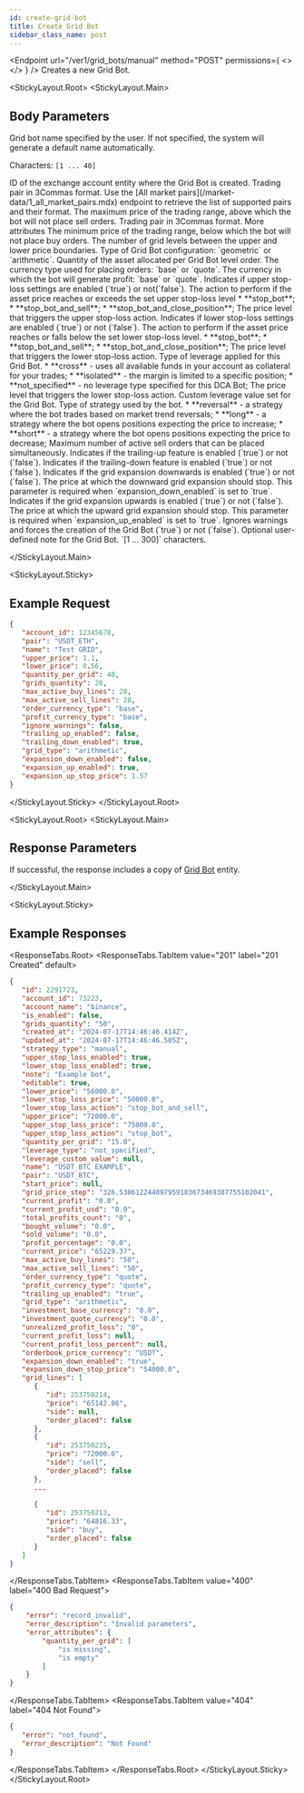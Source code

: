 ```yaml
---
id: create-grid-bot
title: Create Grid Bot
sidebar_class_name: post
---
```


<Endpoint
  url="/ver1/grid_bots/manual"
  method="POST"
  permissions={
    <>
      <Permission title="Permission" description="BOTS_WRITE" />
      <Permission title="Security" description="SIGNED" />
    </>
  }
/>
Creates a new Grid Bot.

<StickyLayout.Root>
   <StickyLayout.Main>

## Body Parameters

<ApiParam name='name' type='integer' id="name" required>
   Grid bot name specified by the user. If not specified, the system will generate a default name automatically.

   Characters: `[1 ... 40]`
</ApiParam>

<ApiParam name='account_id' type='integer' id="account_id" required>
   ID of the exchange account entity where the Grid Bot is created.
</ApiParam>   

<ApiParam name='pair' type='string' id="pair" required>
   Trading pair in 3Commas format. Use the [All market pairs](/market-data/1_all_market_pairs.mdx) endpoint to retrieve the list of supported pairs and their format.
</ApiParam>

<ApiParam name='upper_price' type='number' id="upper_price" required>
   The maximum price of the trading range, above which the bot will not place sell orders.
</ApiParam>

<ApiParam name='pair' type='string' id="pair" required>
   Trading pair in 3Commas format.
</ApiParam>


<CollapseAll>
<CollapseAllHeading> More attributes <CollapseAllButton /> </CollapseAllHeading>

<CollapsibleApiParam name="lower_price" type="string" id="lower_price" required>
  The minimum price of the trading range, below which the bot will not place buy orders.
</CollapsibleApiParam>
   
<CollapsibleApiParam name="grids_quantity" type="number" id="grids_quantity" required>
  The number of grid levels between the upper and lower price boundaries.
</CollapsibleApiParam>   

<CollapsibleApiParam name="grid_type" type="string" id="grid_type">
  Type of Grid Bot configuration: `geometric` or `arithmetic`.
</CollapsibleApiParam>

<CollapsibleApiParam name="quantity_per_grid" type="number" id="quantity_per_grid" required>
  Quantity of the asset allocated per Grid Bot level order.
</CollapsibleApiParam>
   
<CollapsibleApiParam name="order_currency_type" type="string" id="order_currency_type">
  The currency type used for placing orders: `base` or `quote`.
</CollapsibleApiParam>

<CollapsibleApiParam name="profit_currency_type" type="string" id="profit_currency_type">
  The currency in which the bot will generate profit: `base` or `quote`.
</CollapsibleApiParam>

<CollapsibleApiParam name="upper_stop_loss_enabled" type="boolean" id="upper_stop_loss_enabled">
  Indicates if upper stop-loss settings are enabled (`true`) or not(`false`).
</CollapsibleApiParam>

<CollapsibleApiParam name="upper_stop_loss_action" type="string" id="upper_stop_loss_action">
  The action to perform if the asset price reaches or exceeds the set upper stop-loss level
  <CollapsibleNestedParams openName="Hide allowed values" collapsedName="Show allowed values">
      * **stop_bot**;
      * **stop_bot_and_sell**;
      * **stop_bot_and_close_position**;
     </CollapsibleNestedParams>
</CollapsibleApiParam>
   
<CollapsibleApiParam name="upper_stop_loss_price" type="number" id="upper_stop_loss_price">
  The price level that triggers the upper stop-loss action.
</CollapsibleApiParam> 

<CollapsibleApiParam name="lower_stop_loss_enabled" type="boolean" id="lower_stop_loss_enabled">
   Indicates if lower stop-loss settings are enabled (`true`) or not (`false`).
</CollapsibleApiParam>

<CollapsibleApiParam name="lower_stop_loss_action" type="string" id="lower_stop_loss_action">
   The action to perform if the asset price reaches or falls below the set lower stop-loss level.
   <CollapsibleNestedParams openName="Hide allowed values" collapsedName="Show allowed values">
      * **stop_bot**;
      * **stop_bot_and_sell**;
      * **stop_bot_and_close_position**;
     </CollapsibleNestedParams>
</CollapsibleApiParam>

<CollapsibleApiParam name="lower_stop_loss_price" type="number" id="lower_stop_loss_price">
   The price level that triggers the lower stop-loss action.
</CollapsibleApiParam>

<CollapsibleApiParam name="leverage_type" type="string" id="leverage_type">
Type of leverage applied for this Grid Bot.
    <CollapsibleNestedParams openName="Hide allowed values" collapsedName="Show allowed values">
      * **cross** - uses all available funds in your account as collateral for your trades;
      * **isolated** - the margin is limited to a specific position;
      * **not_specified** - no leverage type specified for this DCA Bot;
   </CollapsibleNestedParams>
</CollapsibleApiParam>

<CollapsibleApiParam name="lower_stop_loss_price" type="number" id="lower_stop_loss_price">
   The price level that triggers the lower stop-loss action.
</CollapsibleApiParam>

<CollapsibleApiParam name="leverage_custom_value" type="number" id="leverage_custom_value">
   Custom leverage value set for the Grid Bot.
</CollapsibleApiParam>

<CollapsibleApiParam name="mode" type="string" id="mode">
   Type of strategy used by the bot.
    <CollapsibleNestedParams openName="Hide allowed values" collapsedName="Show allowed values">
      * **reversal** - a strategy where the bot trades based on market trend reversals;
      * **long** - a strategy where the bot opens positions expecting the price to increase;
      * **short** - a strategy where the bot opens positions expecting the price to decrease;
   </CollapsibleNestedParams>
</CollapsibleApiParam>

<CollapsibleApiParam name="max_active_sell_lines" type="integer" id="max_active_sell_lines">
   Maximum number of active sell orders that can be placed simultaneously.
</CollapsibleApiParam>

<CollapsibleApiParam name="trailing_up_enabled" type="boolean" id="trailing_up_enabled">
   Indicates if the trailing-up feature is enabled (`true`) or not (`false`).
</CollapsibleApiParam>

<CollapsibleApiParam name="trailing_down_enabled" type="boolean" id="trailing_down_enabled">
   Indicates if the trailing-down feature is enabled (`true`) or not (`false`).
</CollapsibleApiParam>

<CollapsibleApiParam name="expansion_down_enabled" type="boolean" id="expansion_down_enabled">
   Indicates if the grid expansion downwards is enabled (`true`) or not (`false`).
</CollapsibleApiParam>

<CollapsibleApiParam name="expansion_down_stop_price" type="number" id="expansion_down_stop_price" required>
   The price at which the downward grid expansion should stop.
   This parameter is required when `expansion_down_enabled` is set to `true`.
</CollapsibleApiParam>

<CollapsibleApiParam name="expansion_up_enabled" type="boolean" id="expansion_up_stop_price">
   Indicates if the grid expansion upwards is enabled (`true`) or not (`false`).
</CollapsibleApiParam>  

<CollapsibleApiParam name="expansion_up_stop_price" type="boolean" id="expansion_up_stop_price" required>
   The price at which the upward grid expansion should stop.
   This parameter is required when `expansion_up_enabled` is set to `true`.
</CollapsibleApiParam>

<CollapsibleApiParam name="ignore_warnings" type="boolean" id="ignore_warnings">
   Ignores warnings and forces the creation of the Grid Bot (`true`) or not (`false`).
</CollapsibleApiParam>
   
<CollapsibleApiParam name="note" type="integer" id="note">
   Optional user-defined note for the Grid Bot.
   `[1 ... 300]` characters.
</CollapsibleApiParam>
</CollapseAll>

</StickyLayout.Main>


<StickyLayout.Sticky>

## Example Request

```json title="POST /ver1/grid_bots/manual"
{
   "account_id": 12345678,
   "pair": "USDT_ETH",
   "name": "Test GRID",
   "upper_price": 1.1,
   "lower_price": 0.56,
   "quantity_per_grid": 40,
   "grids_quantity": 28,
   "max_active_buy_lines": 28,
   "max_active_sell_lines": 28,
   "order_currency_type": "base",
   "profit_currency_type": "base",
   "ignore_warnings": false,
   "trailing_up_enabled": false,
   "trailing_down_enabled": true,
   "grid_type": "arithmetic",
   "expansion_down_enabled": false,
   "expansion_up_enabled": true,
   "expansion_up_stop_price": 1.57
}
```
</StickyLayout.Sticky>
</StickyLayout.Root>

<StickyLayout.Root>
<StickyLayout.Main>

## Response Parameters

If successful, the response includes a copy of [Grid Bot](/grid-bot/0_grid_bot_entity.mdx) entity.

</StickyLayout.Main>

<StickyLayout.Sticky>
## Example Responses

<ResponseTabs.Root>
<ResponseTabs.TabItem value="201" label="201 Created" default>

```json
{
   "id": 2291723,
   "account_id": 73223,
   "account_name": "binance",
   "is_enabled": false,
   "grids_quantity": "50",
   "created_at": "2024-07-17T14:46:46.414Z",
   "updated_at": "2024-07-17T14:46:46.505Z",
   "strategy_type": "manual",
   "upper_stop_loss_enabled": true,
   "lower_stop_loss_enabled": true,
   "note": "Example bot",
   "editable": true,
   "lower_price": "56000.0",
   "lower_stop_loss_price": "50000.0",
   "lower_stop_loss_action": "stop_bot_and_sell",
   "upper_price": "72000.0",
   "upper_stop_loss_price": "75000.0",
   "upper_stop_loss_action": "stop_bot",
   "quantity_per_grid": "15.0",
   "leverage_type": "not_specified",
   "leverage_custom_value": null,
   "name": "USDT_BTC EXAMPLE",
   "pair": "USDT_BTC",
   "start_price": null,
   "grid_price_step": "326.530612244897959183673469387755102041",
   "current_profit": "0.0",
   "current_profit_usd": "0.0",
   "total_profits_count": "0",
   "bought_volume": "0.0",
   "sold_volume": "0.0",
   "profit_percentage": "0.0",
   "current_price": "65229.37",
   "max_active_buy_lines": "50",
   "max_active_sell_lines": "50",
   "order_currency_type": "quote",
   "profit_currency_type": "quote",
   "trailing_up_enabled": "true",
   "grid_type": "arithmetic",
   "investment_base_currency": "0.0",
   "investment_quote_currency": "0.0",
   "unrealized_profit_loss": "0",
   "current_profit_loss": null,
   "current_profit_loss_percent": null,
   "orderbook_price_currency": "USDT",
   "expansion_down_enabled": "true",
   "expansion_down_stop_price": "54000.0",
   "grid_lines": [
      {
         "id": 253750214,
         "price": "65142.86",
         "side": null,
         "order_placed": false
      },
      {
         "id": 253750235,
         "price": "72000.0",
         "side": "sell",
         "order_placed": false
      },
      ...
      
      {
         "id": 253750213,
         "price": "64816.33",
         "side": "buy",
         "order_placed": false
      }
   ]
}
```
</ResponseTabs.TabItem>
<ResponseTabs.TabItem value="400" label="400 Bad Request">

```json
{
    "error": "record_invalid",
    "error_description": "Invalid parameters",
    "error_attributes": {
        "quantity_per_grid": [
            "is missing",
            "is empty"
        ]
    }
}

```
</ResponseTabs.TabItem>
<ResponseTabs.TabItem value="404" label="404 Not Found">
```json
{
   "error": "not_found",
   "error_description": "Not Found"
}
```
  </ResponseTabs.TabItem>
  </ResponseTabs.Root>
</StickyLayout.Sticky>
</StickyLayout.Root>